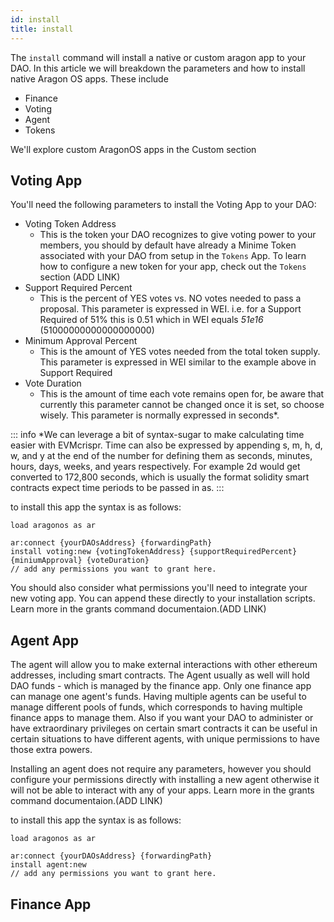 ```yaml
---
id: install
title: install
---
```


The `install` command will install a native or custom aragon app to your DAO. In this article we will breakdown the parameters and how to install native Aragon OS apps. These include

- Finance
- Voting
- Agent 
- Tokens


We'll explore custom AragonOS apps in the Custom section

## Voting App

You'll need the following parameters to install the Voting App to your DAO:

- Voting Token Address
    - This is the token your DAO recognizes to give voting power to your members, you should by default have already a Minime Token associated with your DAO from setup in the `Tokens` App. To learn how to configure a new token for your app, check out the `Tokens` section (ADD LINK)
- Support Required Percent
    - This is the percent of YES votes vs. NO votes needed to pass a proposal. This parameter is expressed in WEI. i.e. for a Support Required of 51% this is 0.51 which in WEI equals *51e16* (51000000000000000000)
- Minimum Approval Percent
    - This is the amount of YES votes needed from the total token supply. This parameter is expressed in WEI similar to the example above in Support Required
- Vote Duration 
    - This is the amount of time each vote remains open for, be aware that currently this parameter cannot be changed once it is set, so choose wisely. This parameter is normally expressed in seconds*.

::: info
    *We can leverage a bit of syntax-sugar to make calculating time easier with EVMcrispr. Time can also be expressed by appending s, m, h, d, w, and y at the end of the number for defining them as seconds, minutes, hours, days, weeks, and years respectively. For example 2d would get converted to 172,800 seconds, which is usually the format solidity smart contracts expect time periods to be passed in as.
:::

to install this app the syntax is as follows:

```
load aragonos as ar

ar:connect {yourDAOsAddress} {forwardingPath}
install voting:new {votingTokenAddress} {supportRequiredPercent} {miniumApproval} {voteDuration} 
// add any permissions you want to grant here.
```
You should also consider what permissions you'll need to integrate your new voting app. You can append these directly to your installation scripts. Learn more in the grants command documentaion.(ADD LINK)


## Agent App

The agent will allow you to make external interactions with other ethereum addresses, including smart contracts. The Agent usually as well will hold DAO funds - which is managed by the finance app. Only one finance app can manage one agent's funds. Having multiple agents can be useful to manage different pools of funds, which corresponds to having multiple finance apps to manage them. Also if you want your DAO to administer or have extraordinary privileges on certain smart contracts it can be useful in certain situations to have different agents, with unique permissions to have those extra powers. 

Installing an agent does not require any parameters, however you should configure your permissions directly with installing a new agent otherwise it will not be able to interact with any of your apps. Learn more in the grants command documentaion.(ADD LINK)

to install this app the syntax is as follows:

```
load aragonos as ar

ar:connect {yourDAOsAddress} {forwardingPath}
install agent:new
// add any permissions you want to grant here.
```

## Finance App

